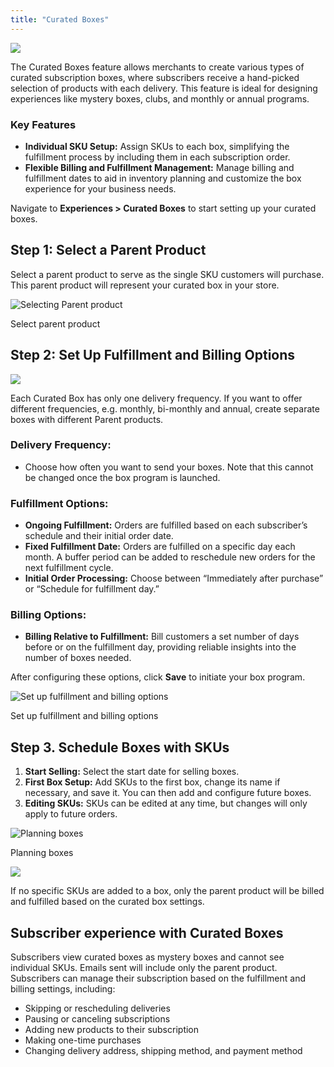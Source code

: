 ```yaml
---
title: "Curated Boxes"
---
```


![](https://cdn.juo.io/content-uploads/curated_boxes_b0084ad7d0.png)

The Curated Boxes feature allows merchants to create various types of curated subscription boxes, where subscribers receive a hand-picked selection of products with each delivery. This feature is ideal for designing experiences like mystery boxes, clubs, and monthly or annual programs.

### Key Features

* **Individual SKU Setup:** Assign SKUs to each box, simplifying the fulfillment process by including them in each subscription order.
* **Flexible Billing and Fulfillment Management:** Manage billing and fulfillment dates to aid in inventory planning and customize the box experience for your business needs.

Navigate to **Experiences > Curated Boxes** to start setting up your curated boxes.

## Step 1: Select a Parent Product

Select a parent product to serve as the single SKU customers will purchase. This parent product will represent your curated box in your store.

![Selecting Parent product](https://cdn.juo.io/content-uploads/curated_box_choose_parent_product_3f23237687.png)

Select parent product

## Step 2: Set Up Fulfillment and Billing Options

![](https://cdn.juo.io/content-uploads/pin_icon_cbcc60c31b.png)

Each Curated Box has only one delivery frequency. If you want to offer different frequencies, e.g. monthly, bi-monthly and annual, create separate boxes with different Parent products.

### Delivery Frequency:

* Choose how often you want to send your boxes. Note that this cannot be changed once the box program is launched.

### Fulfillment Options:

* **Ongoing Fulfillment:** Orders are fulfilled based on each subscriber’s schedule and their initial order date.
* **Fixed Fulfillment Date:** Orders are fulfilled on a specific day each month. A buffer period can be added to reschedule new orders for the next fulfillment cycle.
* **Initial Order Processing:** Choose between “Immediately after purchase” or “Schedule for fulfillment day.”

### Billing Options:

* **Billing Relative to Fulfillment:** Bill customers a set number of days before or on the fulfillment day, providing reliable insights into the number of boxes needed.

After configuring these options, click **Save** to initiate your box program.

![Set up fulfillment and billing options](https://cdn.juo.io/content-uploads/curated_box_fulfillment_billing_settings_ec881897c7.png)

Set up fulfillment and billing options

## Step 3. Schedule Boxes with SKUs

1. **Start Selling:** Select the start date for selling boxes.
2. **First Box Setup:** Add SKUs to the first box, change its name if necessary, and save it. You can then add and configure future boxes.
3. **Editing SKUs:** SKUs can be edited at any time, but changes will only apply to future orders.

![Planning boxes](https://cdn.juo.io/content-uploads/curated_box_sku_scheduling_028c61ce92.png)

Planning boxes

![](https://cdn.juo.io/content-uploads/pin_icon_cbcc60c31b.png)

If no specific SKUs are added to a box, only the parent product will be billed and fulfilled based on the curated box settings.

## Subscriber experience with Curated Boxes

Subscribers view curated boxes as mystery boxes and cannot see individual SKUs. Emails sent will include only the parent product. Subscribers can manage their subscription based on the fulfillment and billing settings, including:

* Skipping or rescheduling deliveries
* Pausing or canceling subscriptions
* Adding new products to their subscription
* Making one-time purchases
* Changing delivery address, shipping method, and payment method
